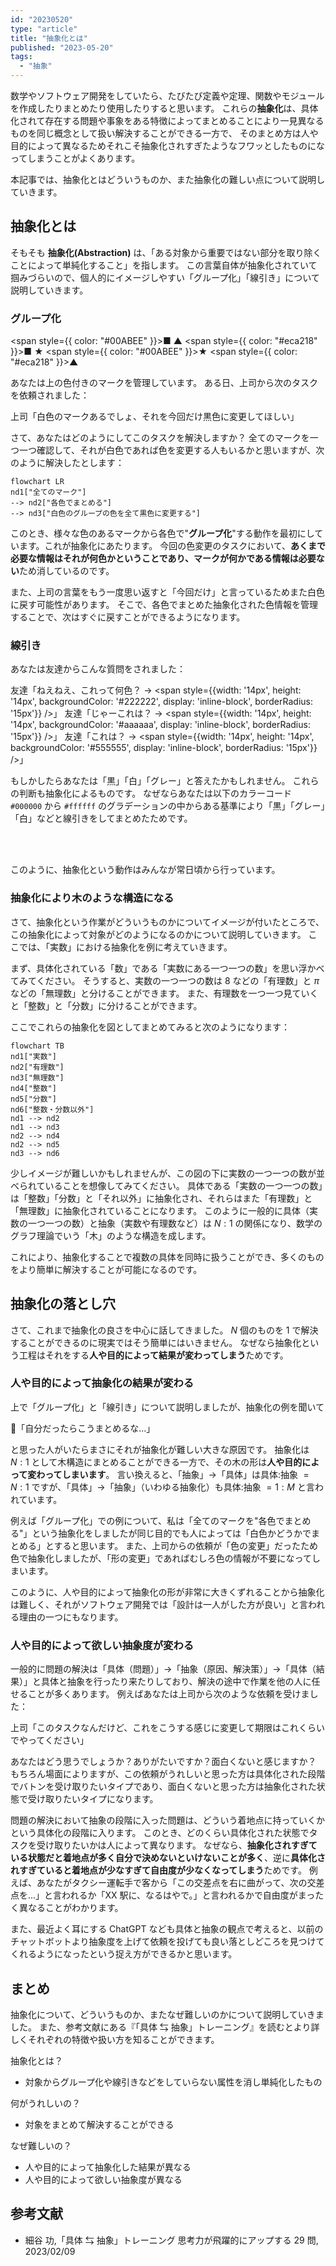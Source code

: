 ```yaml
---
id: "20230520"
type: "article"
title: "抽象化とは"
published: "2023-05-20"
tags:
  - "抽象"
---
```


数学やソフトウェア開発をしていたら、たびたび定義や定理、関数やモジュールを作成したりまとめたり使用したりすると思います。
これらの**抽象化**は、具体化されて存在する問題や事象をある特徴によってまとめることにより一見異なるものを同じ概念として扱い解決することができる一方で、
そのまとめ方は人や目的によって異なるためそれこそ抽象化されすぎたようなフワッとしたものになってしまうことがよくあります。

本記事では、抽象化とはどういうものか、また抽象化の難しい点について説明していきます。

## 抽象化とは

そもそも **抽象化(Abstraction)** は、「ある対象から重要ではない部分を取り除くことによって単純化すること」を指します。
この言葉自体が抽象化されていて掴みづらいので、個人的にイメージしやすい「グループ化」「線引き」について説明していきます。

### グループ化

<span style={{ color: "#00ABEE" }}>■</span>
<span>▲</span>
<span style={{ color: "#eca218" }}>■</span>
<span>★</span>
<span style={{ color: "#00ABEE" }}>★</span>
<span style={{ color: "#eca218" }}>▲</span>

あなたは上の色付きのマークを管理しています。
ある日、上司から次のタスクを依頼されました：

上司「白色のマークあるでしょ、それを今回だけ黒色に変更してほしい」

さて、あなたはどのようにしてこのタスクを解決しますか？
全てのマークを一つ一つ確認して、それが白色であれば色を変更する人もいるかと思いますが、次のように解決したとします：

```mermaid
flowchart LR
nd1["全てのマーク"]
--> nd2["各色でまとめる"]
--> nd3["白色のグループの色を全て黒色に変更する"]
```

このとき、様々な色のあるマークから各色で"**グループ化**"する動作を最初にしています。これが抽象化にあたります。
今回の色変更のタスクにおいて、**あくまで必要な情報はそれが何色かということであり、マークが何かである情報は必要ない**ため消しているのです。

また、上司の言葉をもう一度思い返すと「今回だけ」と言っているためまた白色に戻す可能性があります。
そこで、各色でまとめた抽象化された色情報を管理することで、次はすぐに戻すことができるようになります。

### 線引き

あなたは友達からこんな質問をされました：

友達「ねえねえ、これって何色？ → <span style={{width: '14px', height: '14px', backgroundColor: '#222222', display: 'inline-block', borderRadius: '15px'}} />」
友達「じゃーこれは？ → <span style={{width: '14px', height: '14px', backgroundColor: '#aaaaaa', display: 'inline-block', borderRadius: '15px'}} />」
友達「これは？ → <span style={{width: '14px', height: '14px', backgroundColor: '#555555', display: 'inline-block', borderRadius: '15px'}} />」

もしかしたらあなたは「黒」「白」「グレー」と答えたかもしれません。
これらの判断も抽象化によるものです。
なぜならあなたは以下のカラーコード `#000000` から `#ffffff` のグラデーションの中からある基準により「黒」「グレー」「白」などと線引きをしてまとめたためです。

<br />
<div
  style={{
    height: "30px",
    background: "linear-gradient(to right ,#000000, #ffffff)",
    borderRadius: "5px",
  }}
/>
<br />

このように、抽象化という動作はみんなが常日頃から行っています。

### 抽象化により木のような構造になる

さて、抽象化という作業がどういうものかについてイメージが付いたところで、この抽象化によって対象がどのようになるのかについて説明していきます。
ここでは、「実数」における抽象化を例に考えていきます。

まず、具体化されている「数」である「実数にある一つ一つの数」を思い浮かべてみてください。
そうすると、実数の一つ一つの数は 8 などの「有理数」と $\pi$ などの「無理数」と分けることができます。
また、有理数を一つ一つ見ていくと「整数」と「分数」に分けることができます。

ここでこれらの抽象化を図としてまとめてみると次のようになります：

```mermaid
flowchart TB
nd1["実数"]
nd2["有理数"]
nd3["無理数"]
nd4["整数"]
nd5["分数"]
nd6["整数・分数以外"]
nd1 --> nd2
nd1 --> nd3
nd2 --> nd4
nd2 --> nd5
nd3 --> nd6
```

少しイメージが難しいかもしれませんが、この図の下に実数の一つ一つの数が並べられていることを想像してみてください。
具体である「実数の一つ一つの数」は「整数」「分数」と「それ以外」に抽象化され、それらはまた「有理数」と「無理数」に抽象化されていることになります。
このように一般的に具体（実数の一つ一つの数）と抽象（実数や有理数など）は $N:1$ の関係になり、数学のグラフ理論でいう「木」のような構造を成します。

これにより、抽象化することで複数の具体を同時に扱うことができ、多くのものをより簡単に解決することが可能になるのです。

## 抽象化の落とし穴

さて、これまで抽象化の良さを中心に話してきました。
$N$ 個のものを $1$ で解決することができるのに現実ではそう簡単にはいきません。
なぜなら抽象化という工程はそれをする**人や目的によって結果が変わってしまう**ためです。

### 人や目的によって抽象化の結果が変わる

上で「グループ化」と「線引き」について説明しましたが、抽象化の例を聞いて

🤔「自分だったらこうまとめるな...」

と思った人がいたらまさにそれが抽象化が難しい大きな原因です。
抽象化は $N:1$ として木構造にまとめることができる一方で、その木の形は**人や目的によって変わってしまいます**。
言い換えると、「抽象」→「具体」は具体:抽象 $= N:1$ ですが、「具体」→「抽象」（いわゆる抽象化）も具体:抽象 $= 1:M$ と言われています。

例えば「グループ化」での例について、私は「全てのマークを"各色でまとめる"」という抽象化をしましたが同じ目的でも人によっては「白色かどうかでまとめる」とすると思います。
また、上司からの依頼が「色の変更」だったため色で抽象化しましたが、「形の変更」であればむしろ色の情報が不要になってしまいます。

このように、人や目的によって抽象化の形が非常に大きくずれることから抽象化は難しく、それがソフトウェア開発では「設計は一人がした方が良い」と言われる理由の一つにもなります。

### 人や目的によって欲しい抽象度が変わる

一般的に問題の解決は「具体（問題）」→「抽象（原因、解決策）」→「具体（結果）」と具体と抽象を行ったり来たりしており、解決の途中で作業を他の人に任せることが多くあります。
例えばあなたは上司から次のような依頼を受けました：

上司「このタスクなんだけど、これをこうする感じに変更して期限はこれくらいでやってください」

あなたはどう思うでしょうか？ありがたいですか？面白くないと感じますか？
もちろん場面によりますが、この依頼がうれしいと思った方は具体化された段階でバトンを受け取りたいタイプであり、面白くないと思った方は抽象化された状態で受け取りたいタイプになります。

問題の解決において抽象の段階に入った問題は、どういう着地点に持っていくかという具体化の段階に入ります。
このとき、どのくらい具体化された状態でタスクを受け取りたいかは人によって異なります。
なぜなら、**抽象化されすぎている状態だと着地点が多く自分で決めないといけないことが多く**、逆に**具体化されすぎていると着地点が少なすぎて自由度が少なくなってしまう**ためです。
例えば、あなたがタクシー運転手で客から「この交差点を右に曲がって、次の交差点を...」と言われるか「XX 駅に、なるはやで。」と言われるかで自由度がまったく異なることがわかります。

また、最近よく耳にする ChatGPT なども具体と抽象の観点で考えると、以前のチャットボットより抽象度を上げて依頼を投げても良い落としどころを見つけてくれるようになったという捉え方ができるかと思います。

## まとめ

抽象化について、どういうものか、またなぜ難しいのかについて説明していきました。
また、参考文献にある『「具体 ⇆ 抽象」トレーニング』を読むとより詳しくそれぞれの特徴や扱い方を知ることができます。

抽象化とは？

- 対象からグループ化や線引きなどをしていらない属性を消し単純化したもの

何がうれしいの？

- 対象をまとめて解決することができる

なぜ難しいの？

- 人や目的によって抽象化した結果が異なる
- 人や目的によって欲しい抽象度が異なる

## 参考文献

- 細谷 功,「具体 ⇆ 抽象」トレーニング 思考力が飛躍的にアップする 29 問, 2023/02/09

